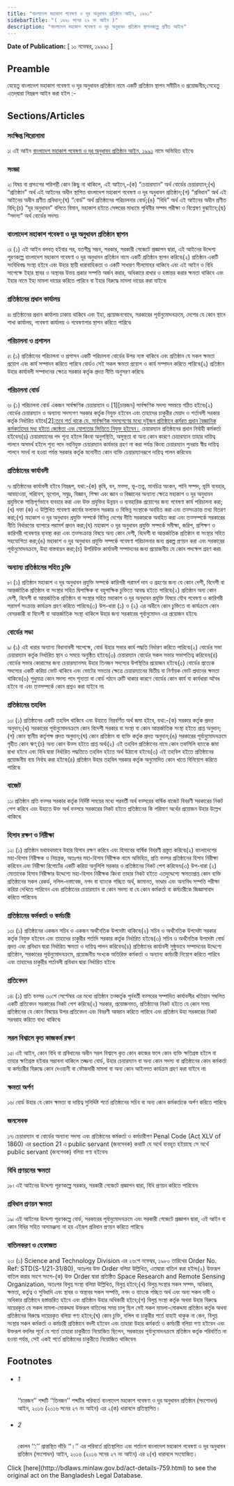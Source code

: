 ```yaml
---
title: "বাংলাদেশ মহাকাশ গবেষণা ও দূর অনুধাবন প্রতিষ্ঠান আইন, ১৯৯১"
sidebarTitle: "( ১৯৯১ সনের ২৯ নং আইন )"
description: "বাংলাদেশ মহাকাশ গবেষণা ও দূর অনুধাবন প্রতিষ্ঠান স্থাপনকল্পে প্রণীত আইন৷"
---
```


**Date of Publication:** [ ১০ নভেম্বর, ১৯৯৯১ ]

## Preamble

যেহেতু বাংলাদেশ মহাকাশ গবেষণা ও দূর অনুধাবন প্রতিষ্ঠান নামে একটি প্রতিষ্ঠান স্থাপন সমীচীন ও প্রয়োজনীয়;সেহেতু এতদ্‌দ্বারা নিম্নরূপ আইন করা হইল :-

## Sections/Articles

### সংক্ষিপ্ত শিরোনামা

১৷ এই আইন [বাংলাদেশ মহাকাশ গবেষণা ও দূর অনুধাবন প্রতিষ্ঠান আইন, ১৯৯১](/laws/act-759 "বাংলাদেশ মহাকাশ গবেষণা ও দূর অনুধাবন প্রতিষ্ঠান আইন, ১৯৯১") নামে অভিহিত হইবে৷

### সংজ্ঞা

২৷ বিষয় বা প্রসংগের পরিপন্থী কোন কিছু না থাকিলে, এই আইনে,-(ক) “চেয়ারম্যান” অর্থ বোর্ডের চেয়ারম্যান;(খ) “প্রতিষ্ঠান” অর্থ এই আইনের অধীন স্থাপিত বাংলাদেশ মহাকাশ গবেষণা ও দূর অনুধাবন প্রতিষ্ঠান;(গ) “প্রবিধান” অর্থ এই আইনের অধীন প্রণীত প্রবিধান;(ঘ) “বোর্ড” অর্থ প্রতিষ্ঠানের পরিচালনার বোর্ড;(ঙ) “বিধি” অর্থ এই আইনের অধীন প্রণীত বিধি;(চ) “দূর অনুধাবন” বলিতে বিমান, মহাকাশ হইতে সেন্সরের মাধ্যমে পৃথিবীর সম্পদ পরীক্ষা ও বিশ্লেষণ বুঝাইবে;(ছ) “সদস্য” অর্থ বোর্ডের সদস্য৷

### বাংলাদেশ মহাকাশ গবেষণা ও দূর অনুধাবন প্রতিষ্ঠান স্থাপন

৩৷ (১) এই আইন বলবত্ হইবার পর, যতশীঘ্র সম্ভব, সরকার, সরকারী গেজেটে প্রজ্ঞাপন দ্বারা, এই আইনের উদ্দেশ্য পূরণকল্পে বাংলাদেশ মহাকাশ গবেষণা ও দূর অনুধাবন প্রতিষ্ঠান নামে একটি প্রতিষ্ঠান স্থাপন করিবে৷(২) প্রতিষ্ঠান একটি সংবিধিবদ্ধ সংস্থা হইবে এবং উহার স্থায়ী ধারাবাহিকতা ও একটি সাধারণ সীলমোহর থাকিবে এবং এই আইন ও বিধি সাপেক্ষে ইহার স্থাবর ও অস্থাবর উভয় প্রকার সম্পত্তি অর্জন করার, অধিকারে রাখার ও হস্তান্তর করার ক্ষমতা থাকিবে এবং ইহার নামে ইহা মামলা দায়ের করিতে পারিবে বা ইহার বিরুদ্ধে মামলা দায়ের করা যাইবে৷

### প্রতিষ্ঠানের প্রধান কার্যালয়

৪৷ প্রতিষ্ঠানের প্রধান কার্যালয় ঢাকায় থাকিবে এবং ইহা, প্রয়োজনবোধে, সরকারের পূর্বানুমোদনক্রমে, দেশের যে কোন স্থানে শাখা কার্যালয়, গবেষণা কার্যালয় ও গবেষণাগার স্থাপন করিতে পারিবে৷

### পরিচালনা ও প্রশাসন

৫৷ (১) প্রতিষ্ঠানের পরিচালনা ও প্রশাসন একটি পরিচালনা বোর্ডের উপর ন্যস্ত থাকিবে এবং প্রতিষ্ঠান যে সকল ক্ষমতা প্রয়োগ এবং কার্য সম্পাদন করিতে পারিবে বোর্ডও সেই সকল ক্ষমতা প্রয়োগ ও কার্য সম্পাদন করিতে পারিবে৷(২) প্রতিষ্ঠান উহার কার্যাবলী সম্পাদনের ক্ষেত্রে সরকার কর্তৃক প্রদত্ত নীতি অনুসরণ করিবে৷

### পরিচালনা বোর্ড

৬৷ (১) পরিচালনা বোর্ড একজন সার্বক্ষণিক চেয়ারম্যান ও [1][চারজন] সার্বক্ষণিক সদস্য সমন্বয়ে গঠিত হইবে৷(২) বোর্ডের চেয়ারম্যান ও অন্যান্য সদস্যগণ সরকার কর্তৃক নিযুক্ত হইবেন এবং তাহাদের চাকুরীর মেয়াদ ও শর্তাবলী সরকার কর্তৃক নির্ধারিত হইবে[2][:তবে শর্ত থাকে যে, সার্বক্ষণিক সদস্যগণের মধ্যে দুইজন প্রতিষ্ঠানে কর্মরত প্রধান বৈজ্ঞানিক কর্মকর্তাদের মধ্য হইতে জ্যেষ্ঠতা এবং যোগ্যতার ভিত্তিতে নিযুক্ত হইবেন।](৩) চেয়ারম্যান প্রতিষ্ঠানের প্রধান নির্বাহী কর্মকর্তা হইবেন৷(৪) চেয়ারম্যানের পদ শূন্য হইলে কিংবা অনুপস্থিতি, অসুস্থতা বা অন্য কোন কারণে চেয়ারম্যান তাহার দায়িত্ব পালনে অসমর্থ হইলে শূন্য পদে নবনিযুক্ত চেয়ারম্যান কার্যভার গ্রহণ না করা পর্যন্ত কিংবা চেয়ারম্যান পুনরায় স্বীয় দায়িত্ব পালনে সমর্থ না হওয়া পর্যন্ত সরকার কর্তৃক মনোনীত কোন ব্যক্তি চেয়ারম্যানরূপে দায়িত্ব পালন করিবেন৷

### প্রতিষ্ঠানের কার্যাবলী

৭৷ প্রতিষ্ঠানের কার্যাবলী হইবে নিম্নরূপ, যথা:-(ক) কৃষি, বন, মত্স্য, ভূ-তত্ত্ব, মানচিত্র অংকন, পানি সম্পদ, ভূমি ব্যবহার, আবহাওয়া, পরিবেশ, ভূগোল, সমুদ্র, বিজ্ঞান, শিক্ষা এবং জ্ঞান ও বিজ্ঞানের অন্যান্য ক্ষেত্রে মহাকাশ ও দূর অনুধাবন প্রযুক্তিকে শান্তিপূর্ণভাবে ব্যবহার করা এবং উক্ত প্রযুক্তির উন্নয়ন ও ব্যবহারিক প্রয়োগের জন্য গবেষণা কার্য পরিচালনা করা;(খ) দফা (ক) এ উল্লিখিত গবেষণা কার্যের ফলাফল সরকার ও বিভিন্ন সংস্থাকে অবহিত করা এবং তত্সংক্রান্ত তথ্য বিতরণ করা;(গ) মহাকাশ ও দূর অনুধাবন প্রযুক্তি সম্পর্কে বিভিন্ন দেশের নীতি সরকারকে অবহিত করা এবং তত্সম্পর্কে সরকারের নীতি নির্ধারণের ব্যাপারে পরামর্শ প্রদান করা;(ঘ) মহাকাশ ও দূর অনুধাবন প্রযুক্তি সম্পর্কে সমীক্ষা, জরিপ, প্রশিক্ষণ ও কারিগরী গবেষণার ব্যবস্থা করা এবং তত্সংক্রান্ত বিষয়ে অন্য কোন দেশী, বিদেশী বা আন্তর্জাতিক প্রতিষ্ঠান বা সংস্থার সহিত সহযোগিতা করা;(ঙ) মহাকাশ ও দূর অনুধাবন প্রযুক্তি সম্পর্কে গবেষণা পরিচালনার জন্য প্রকল্প প্রণয়ন করা এবং সরকারের পূর্বানুমোদনক্রমে, উহা বাস্তবায়ন করা;(চ) উপরিউক্ত কার্যাবলী সম্পাদনের জন্য প্রয়োজনীয় যে কোন পদক্ষেপ গ্রহণ করা৷

### অন্যান্য প্রতিষ্ঠানের সহিত চুক্তি

৮৷ (১) প্রতিষ্ঠান মহাকাশ ও দূর অনুধাবন প্রযুক্তি সম্পর্কে কারিগরী পরামর্শ দান ও গ্রহণের জন্য যে কোন দেশী, বিদেশী বা আন্তর্জাতিক প্রতিষ্ঠান বা সংস্থার সহিত দ্বিপাক্ষিক বা বহুপাক্ষিক চুক্তিতে আবদ্ধ হইতে পারিবে৷(২) প্রতিষ্ঠান অন্য কোন দেশী, বিদেশী বা আন্তর্জাতিক প্রতিষ্ঠান বা সংস্থার সহিত মহাকাশ ও দূর অনুধাবন প্রযুক্তি বিষয়ে যৌথ গবেষণা ও কারিগরী পরামর্শ সংক্রান্ত কার্যক্রম গ্রহণ করিতে পারিবে৷(৩) উপ-ধারা (১) ও (২) এর অধীনে কোন চুক্তিতে বা কার্যক্রমে কোন বেসরকারী বা বিদেশী বা আন্তর্জাতিক সংস্থা থাকিলে উহার জন্য সরকারের পূর্বানুমোদন এর প্রয়োজন হইবে৷

### বোর্ডের সভা

৯৷ (১) এই ধারার অন্যান্য বিধানাবলী সাপেক্ষে, বোর্ড উহার সভার কার্য পদ্ধতি নির্ধারণ করিতে পারিবে৷(২) বোর্ডের সভা চেয়ারম্যান কর্তৃক নির্ধারিত স্থান ও সময়ে অনুষ্ঠিত হইবে৷(৩) চেয়ারম্যান বোর্ডের সকল সভার সভাপতিত্ব করিবেন৷(৪) বোর্ডের সভার কোরামের জন্য চেয়ারম্যানসহ উহার তিনজন সদস্যের উপস্থিতির প্রয়োজন হইবে৷(৫) বোর্ডের প্রত্যেক সদস্যের একটি করিয়া ভোট থাকিবে এবং ভোটের সমতার ক্ষেত্রে চেয়ারম্যানের দ্বিতীয় বা নির্ণায়ক ভোট প্রদানের ক্ষমতা থাকিবে৷(৬) শুধুমাত্র কোন সদস্য পদে শূন্যতা বা বোর্ড গঠনে ত্রুটি থাকার কারণে বোর্ডের কোন কার্য বা কার্যধারা অবৈধ হইবে না এবং তত্সম্পর্কে কোন প্রশ্নও করা যাইবে না৷

### প্রতিষ্ঠানের তহবিল

১০৷ (১) প্রতিষ্ঠানের একটি তহবিল থাকিবে এবং উহাতে নিম্নবর্ণিত অর্থ জমা হইবে, যথা:-(ক) সরকার কর্তৃক প্রদত্ত অনুদান;(খ) সরকারের পূর্বানুমোদনক্রমে কোন বিদেশী সরকার বা সংস্থা বা কোন আন্তর্জাতিক সংস্থা হইতে প্রাপ্ত অনুদান;(গ) কোন স্থানীয় কর্তৃপক্ষ প্রদত্ত অনুদান;(ঘ) কোন প্রতিষ্ঠান বা ব্যক্তি কর্তৃক প্রদত্ত অনুদান;(ঙ) সরকারের পূর্বানুমোদনক্রমে গৃহীত কোন ঋণ;(চ) অন্য কোন উত্স হইতে প্রাপ্ত অর্থ৷(২) এই তহবিল প্রতিষ্ঠানের নামে কোন তফসিলি ব্যাংকে জমা রাখা হইবে এবং বিধি দ্বারা নির্ধারিত পদ্ধতিতে তহবিল হইতে অর্থ উঠানো হইবে৷(৩) এই তহবিল হইতে প্রতিষ্ঠানের প্রয়োজনীয় ব্যয় নির্বাহ করা হইবে৷(৪) প্রতিষ্ঠান উহার তহবিল সরকার কর্তৃক অনুমোদিত কোন খাতে বিনিয়োগ করিতে পারিবে৷

### বাজেট

১১৷ প্রতিষ্ঠান প্রতি বত্সর সরকার কর্তৃক নির্দিষ্ট সময়ের মধ্যে পরবর্তী অর্থ বত্সরের বার্ষিক বাজেট বিবরণী সরকারের নিকট পেশ করিবে এবং উহাতে উক্ত অর্থ বত্সরে সরকারের নিকট হইতে প্রতিষ্ঠানের কি পরিমাণ অর্থের প্রয়োজন উহার উল্লেখ থাকিবে৷

### হিসাব রক্ষণ ও নিরীক্ষা

১২৷ (১) প্রতিষ্ঠান যথাযথভাবে উহার হিসাব রক্ষণ করিবে এবং হিসাবের বার্ষিক বিবরণী প্রস্তুত করিবে৷(২) বাংলাদেশের মহা-হিসাব নিরীক্ষক ও নিয়ন্ত্রক, অতঃপর মহা-হিসাব নিরীক্ষক নামে অভিহিত, প্রতি বত্সর প্রতিষ্ঠানের হিসাব নিরীক্ষা করিবেন এবং নিরীক্ষা রিপোর্টের একটি করিয়া অনুলিপি সরকার ও প্রতিষ্ঠানের নিকট পেশ করিবেন৷(৩) উপ-ধারা (২) মোতাবেক হিসাব নিরীক্ষার উদ্দেশ্যে মহা-হিসাব নিরীক্ষক কিংবা তাহার নিকট হইতে এতদুদ্দেশ্যে ক্ষমতাপ্রাপ্ত কোন ব্যক্তি প্রতিষ্ঠানের সকল রেকর্ড, দলিল-দস্তাবেজ, নগদ বা ব্যাংকে গচ্ছিত অর্থ, জামানত, ভাণ্ডার এবং অন্যবিধ সম্পত্তি পরীক্ষা করিয়া দেখিতে পারিবেন এবং প্রতিষ্ঠানের চেয়ারম্যান বা কোন সদস্য বা যে কোন কর্মকর্তা বা কর্মচারীকে জিজ্ঞাসাবাদ করিতে পারিবেন৷

### প্রতিষ্ঠানের কর্মকর্তা ও কর্মচারী

১৩৷ (১) প্রতিষ্ঠানের একজন সচিব ও একজন অর্থনৈতিক উপদেষ্টা থাকিবে৷(২) সচিব ও অর্থনৈতিক উপদেষ্টা সরকার কর্তৃক নিযুক্ত হইবেন এবং তাহাদের চাকুরীর শর্তাদি সরকার কর্তৃক নির্ধারিত হইবে৷(৩) সচিব ও অর্থনৈতিক উপদেষ্টা বোর্ড প্রদত্ত এবং প্রবিধান দ্বারা নির্ধারিত ক্ষমতা ও দায়িত্ব পালন করিবেন৷(৪) প্রতিষ্ঠানের কার্যাবলী সুষ্ঠুভাবে সম্পাদনের উদ্দেশ্যে প্রতিষ্ঠান, সরকারের পূর্বানুমোদনক্রমে, প্রয়োজনীয় সংখ্যক অতিরিক্ত কর্মকর্তা ও অন্যান্য কর্মচারী নিয়োগ করিতে পারিবে এবং তাহাদের চাকুরীর শর্তাবলী প্রবিধান দ্বারা নির্ধারিত হইবে৷

### প্রতিবেদন

১৪৷ (১) প্রতি বত্সর ৩০শে সেপ্টেম্বর এর মধ্যে প্রতিষ্ঠান তত্কর্তৃক পূর্ববর্তী বত্সরের সম্পাদিত কার্যাবলীর খতিয়ান সম্বলিত একটি প্রতিবেদন সরকারের নিকট পেশ করিবে৷(২) সরকার, প্রয়োজনমত, প্রতিষ্ঠানের নিকট হইতে যে কোন সময় প্রতিষ্ঠানের যে কোন বিষয়ের উপর প্রতিবেদন এবং বিবরণী আহ্বান করিতে পারিবে এবং প্রতিষ্ঠান উহা সরকারের নিকট সরবরাহ করিতে বাধ্য থাকিবে৷

### সরল বিশ্বাসে কৃত কাজকর্ম রক্ষণ

১৫৷ এই আইন, কোন বিধি বা প্রবিধানের অধীন সরল বিশ্বাসে কৃত কোন কাজের ফলে কোন ব্যক্তি ক্ষতিগ্রস্ত হইলে বা তাহার ক্ষতিগ্রস্ত হইবার সম্ভাবনা থাকিলে তজ্জন্য বোর্ড, উহার চেয়ারম্যান বা অন্য কোন সদস্য বা প্রতিষ্ঠানের কোন কর্মকর্তা বা কর্মচারীর বিরুদ্ধে কোন দেওয়ানী বা ফৌজদারী মামলা বা অন্য কোন আইনগত কার্যক্রম গ্রহণ করা যাইবে না৷

### ক্ষমতা অর্পণ

১৬৷ বোর্ড উহার যে কোন ক্ষমতা বা দায়িত্ব সুনির্দ্দিষ্ট শর্তে প্রতিষ্ঠানের সচিব বা অন্য কোন কর্মকর্তাকে অর্পণ করিতে পারিবে৷

### জনসেবক

১৭৷ চেয়ারম্যান বা বোর্ডের অন্যান্য সদস্য এবং প্রতিষ্ঠানের কর্মকর্তা ও কর্মচারীগণ Penal Code (Act XLV of 1860) এর section 21 এ public servant (জনসেবক) কথাটি যে অর্থে ব্যবহৃত হইয়াছে সে অর্থে public servant (জনসেবক) বলিয়া গণ্য হইবেন৷

### বিধি প্রণয়নের ক্ষমতা

১৮৷ এই আইনের উদ্দেশ্য পূরণকল্পে সরকার, সরকারী গেজেটে প্রজ্ঞাপন দ্বারা, বিধি প্রণয়ন করিতে পারিবেন৷

### প্রবিধান প্রণয়ন ক্ষমতা

১৯৷ এই আইনের উদ্দেশ্য পূরণকল্পে বোর্ড, সরকারের পূর্বানুমোদনক্রমে এবং সরকারী গেজেটে প্রজ্ঞাপন দ্বারা, এই আইন বা কোন বিধির সহিত অসামঞ্জস্য না হয় এইরূপ প্রবিধান প্রণয়ন করিতে পারিবে৷

### বাতিলকরণ ও হেফাজত

২০৷ (১) Science and Technology Division এর ২৬শে নভেম্বর, ১৯৮০ তারিখের Order No. Ref: STD(S-1/21-31/80), অতঃপর উক্ত Order বলিয়া উল্লিখিত, এতদ্বারা বাতিল করা হইল৷(২) উক্তরূপ বাতিল করার সংগে সংগে-(ক) উক্ত Order দ্বারা প্রতিষ্ঠিত Space Research and Remote Sensing Organization, অতঃপর বিলুপ্ত সংস্থা বলিয়া উল্লিখিত, বিলুপ্ত হইবে;(খ) বিলুপ্ত সংস্থার সকল সম্পদ, অধিকার, ক্ষমতা, কর্তৃত্ব ও সুবিধাদি এবং স্থাবর ও অস্থাবর সকল সম্পত্তি, নগদ ও ব্যাংকে গচ্ছিত অর্থ এবং অন্য সকল দাবী ও অধিকার প্রতিষ্ঠানে হস্তান্তরিত হইবে এবং প্রতিষ্ঠান উহার অধিকারী হইবে;(গ) বিলুপ্ত সংস্থা কর্তৃক অথবা উহার বিরুদ্ধে দায়েরকৃত যে সকল মামলা-মোকদ্দমা উক্তরূপ বাতিলের সময় চালু ছিল সেই সকল মামলা-মোকদ্দমা প্রতিষ্ঠান কর্তৃক অথবা প্রতিষ্ঠানের বিরুদ্ধে দায়েরকৃত বলিয়া গণ্য হইবে;(ঘ) কোন চুক্তি, দলিল বা চাকুরীর শর্তে যাহাই থাকুক না কেন, বিলুপ্ত সংস্থার সকল কর্মকর্তা ও কর্মচারী প্রতিষ্ঠানে বদলী হইবেন এবং তাহারা উহার কর্মকর্তা ও কর্মচারী বলিয়া গণ্য হইবেন এবং উক্তরূপ বদলির পূর্বে যে শর্তে তাহারা চাকুরীতে নিয়োজিত ছিলেন, সরকারের পূর্বানুমোদনক্রমে প্রতিষ্ঠান কর্তৃক পরিবর্তিত না হওয়া পর্যন্ত, সেই একই শর্তে প্রতিষ্ঠানের চাকুরীতে নিয়োজিত থাকিবেন৷

## Footnotes

- ###### 1

  ‘‘চারজন’’ শব্দটি ‘‘তিনজন’’ শব্দটির পরিবর্তে বাংলাদেশ মহাকাশ গবেষণা ও দূর অনুধাবন প্রতিষ্ঠান (সংশোধন) আইন, ২০১৬ (২০১৬ সনের ২৭ নং আইন) এর ২(ক) ধারাবলে প্রতিস্থাপিত।

- ###### 2

  কোলন ‘‘:’’ প্রান্তস্থিত দাঁড়ি ‘‘।’’ এর পরিবর্তে প্রতিস্থাপিত এবং শর্তাংশ বাংলাদেশ মহাকাশ গবেষণা ও দূর অনুধাবন প্রতিষ্ঠান (সংশোধন) আইন, ২০১৬ (২০১৬ সনের ২৭ নং আইন) এর ২(খ) ধারাবলে সংযোজিত।

<Note>
  Click [here](http://bdlaws.minlaw.gov.bd/act-details-759.html) to see the original act on the Bangladesh Legal Database.
</Note>

